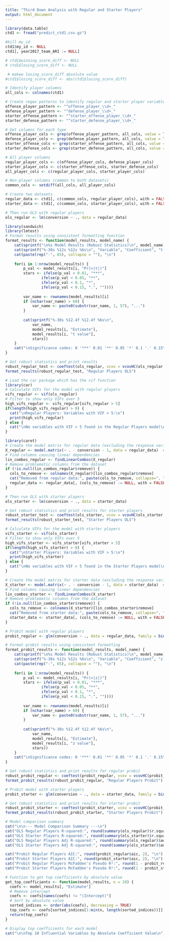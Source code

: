 ```yaml
---
title: "Third Down Analysis with Regular and Starter Players"
output: html_document
---
```


```r
library(data.table)             
ctd1 <- fread("predict_ctd1.csv.gz")                        
```

```r
#kill my_id
ctd1$my_id <- NULL
ctd1[, year2017_team_ARI := NULL]
```


```r
# ctd1$winning_score_diff <- NULL
# ctd1$losing_score_diff <- NULL
```

```r
 # makew losing_score_diff absolute value
#ctd1$losing_score_diff <- abs(ctd1$losing_score_diff)
```



```r
# Identify player columns
all_cols <- colnames(ctd1)

# Create regex patterns to identify regular and starter player variables
offense_player_pattern <- "^offense_player_\\d+_"
defense_player_pattern <- "^defense_player_\\d+_"
starter_offense_pattern <- "^starter_offense_player_\\d+_"
starter_defense_pattern <- "^starter_defense_player_\\d+_"

# Get columns for each type
offense_player_cols <- grep(offense_player_pattern, all_cols, value = TRUE)
defense_player_cols <- grep(defense_player_pattern, all_cols, value = TRUE)
starter_offense_cols <- grep(starter_offense_pattern, all_cols, value = TRUE)
starter_defense_cols <- grep(starter_defense_pattern, all_cols, value = TRUE)

# All player columns
regular_player_cols <- c(offense_player_cols, defense_player_cols)
starter_player_cols <- c(starter_offense_cols, starter_defense_cols)
all_player_cols <- c(regular_player_cols, starter_player_cols)

# Non-player columns (common to both datasets)
common_cols <- setdiff(all_cols, all_player_cols)

# Create two datasets
regular_data <- ctd1[, c(common_cols, regular_player_cols), with = FALSE]
starter_data <- ctd1[, c(common_cols, starter_player_cols), with = FALSE]
```


```r
# Then run OLS with regular players
ols_regular <- lm(conversion ~ ., data = regular_data)
```

```r
library(sandwich)
library(lmtest)
# Format results using consistent formatting function
format_results <- function(model_results, model_name) {
    cat(sprintf("\n%s Model Results (Robust Statistics)\n", model_name))
    cat(sprintf("%-30s %12s %12s %6s\n", "Variable", "Coefficient", "t-value", "Sig"))
    cat(paste(rep("-", 65), collapse = ""), "\n")
    
    for(i in 1:nrow(model_results)) {
        p_val <- model_results[i, "Pr(>|t|)"]
        stars <- ifelse(p_val < 0.01, "***",
                ifelse(p_val < 0.05, "**",
                ifelse(p_val < 0.1, "*",
                ifelse(p_val < 0.15, ".", ""))))
        
        var_name <- rownames(model_results)[i]
        if (nchar(var_name) > 60) {
            var_name <- paste0(substr(var_name, 1, 57), "...")
        }
        
        cat(sprintf("%-30s %12.4f %12.4f %6s\n",
            var_name,
            model_results[i, "Estimate"],
            model_results[i, "t value"],
            stars))
    }
    cat("\nSignificance codes: 0 '***' 0.01 '**' 0.05 '*' 0.1 '.' 0.15\n")
}

# Get robust statistics and print results
robust_regular_test <- coeftest(ols_regular, vcov = vcovHC(ols_regular, type = "HC0"))
format_results(robust_regular_test, "Regular Players OLS")
```

```r
# Load the car package which has the vif function
library(car)
# Calculate VIFs for the model with regular players
vifs_regular <- vif(ols_regular)
# Filter to show only VIFs over 5
high_vifs_regular <- vifs_regular[vifs_regular > 5]
if(length(high_vifs_regular) > 0) {
  cat("\nRegular Players: Variables with VIF > 5:\n")
  print(high_vifs_regular)
} else {
  cat("\nNo variables with VIF > 5 found in the Regular Players model\n")
}
```

```r
library(caret)
# Create the model matrix for regular data (excluding the response variable)
X_regular <- model.matrix(~ . - conversion - 1, data = regular_data)  # -1 removes intercept
# Find columns causing linear dependencies
lin_combos_regular <- findLinearCombos(X_regular)
# Remove problematic columns from the dataset
if (!is.null(lin_combos_regular$remove)) {
  cols_to_remove <- colnames(X_regular)[lin_combos_regular$remove]
  cat("Removed from regular data:", paste(cols_to_remove, collapse=", "), "\n")
  regular_data <- regular_data[, (cols_to_remove) := NULL, with = FALSE]
}
```


```r
# Then run OLS with starter players
ols_starter <- lm(conversion ~ ., data = starter_data)
```

```r
# Get robust statistics and print results for starter players
robust_starter_test <- coeftest(ols_starter, vcov = vcovHC(ols_starter, type = "HC0"))
format_results(robust_starter_test, "Starter Players OLS")
```

```r
# Calculate VIFs for the model with starter players
vifs_starter <- vif(ols_starter)
# Filter to show only VIFs over 5
high_vifs_starter <- vifs_starter[vifs_starter > 5]
if(length(high_vifs_starter) > 0) {
  cat("\nStarter Players: Variables with VIF > 5:\n")
  print(high_vifs_starter)
} else {
  cat("\nNo variables with VIF > 5 found in the Starter Players model\n")
}
```

```r
# Create the model matrix for starter data (excluding the response variable)
X_starter <- model.matrix(~ . - conversion - 1, data = starter_data)  # -1 removes intercept
# Find columns causing linear dependencies
lin_combos_starter <- findLinearCombos(X_starter)
# Remove problematic columns from the dataset
if (!is.null(lin_combos_starter$remove)) {
  cols_to_remove <- colnames(X_starter)[lin_combos_starter$remove]
  cat("Removed from starter data:", paste(cols_to_remove, collapse=", "), "\n")
  starter_data <- starter_data[, (cols_to_remove) := NULL, with = FALSE]
}
```


```r
# Probit model with regular players
probit_regular <- glm(conversion ~ ., data = regular_data, family = binomial(link = "probit"))
```

```r
# Format probit results using consistent formatting
format_probit_results <- function(model_results, model_name) {
    cat(sprintf("\n%s Model Results (Robust Statistics)\n", model_name))
    cat(sprintf("%-30s %12s %12s %6s\n", "Variable", "Coefficient", "z-value", "Sig"))
    cat(paste(rep("-", 65), collapse = ""), "\n")
    
    for(i in 1:nrow(model_results)) {
        p_val <- model_results[i, "Pr(>|z|)"]
        stars <- ifelse(p_val < 0.01, "***",
                ifelse(p_val < 0.05, "**",
                ifelse(p_val < 0.1, "*",
                ifelse(p_val < 0.15, ".", ""))))
        
        var_name <- rownames(model_results)[i]
        if (nchar(var_name) > 60) {
            var_name <- paste0(substr(var_name, 1, 57), "...")
        }
        
        cat(sprintf("%-30s %12.4f %12.4f %6s\n",
            var_name,
            model_results[i, "Estimate"],
            model_results[i, "z value"],
            stars))
    }
    cat("\nSignificance codes: 0 '***' 0.01 '**' 0.05 '*' 0.1 '.' 0.15\n")
}

# Get robust statistics and print results for regular probit
robust_probit_regular <- coeftest(probit_regular, vcov = vcovHC(probit_regular, type = "HC0"))
format_probit_results(robust_probit_regular, "Regular Players Probit")
```


```r
# Probit model with starter players
probit_starter <- glm(conversion ~ ., data = starter_data, family = binomial(link = "probit"))
```

```r
# Get robust statistics and print results for starter probit
robust_probit_starter <- coeftest(probit_starter, vcov = vcovHC(probit_starter, type = "HC0"))
format_probit_results(robust_probit_starter, "Starter Players Probit")
```


```r
# Model comparison summary
cat("\n\n--- Model Comparison Summary ---\n")
cat("OLS Regular Players R-squared:", round(summary(ols_regular)$r.squared, 4), "\n")
cat("OLS Starter Players R-squared:", round(summary(ols_starter)$r.squared, 4), "\n")
cat("OLS Regular Players Adj R-squared:", round(summary(ols_regular)$adj.r.squared, 4), "\n")
cat("OLS Starter Players Adj R-squared:", round(summary(ols_starter)$adj.r.squared, 4), "\n\n")

cat("Probit Regular Players AIC:", round(probit_regular$aic, 2), "\n")
cat("Probit Starter Players AIC:", round(probit_starter$aic, 2), "\n")
cat("Probit Regular Players McFadden's Pseudo R²:", round(1 - probit_regular$deviance/probit_regular$null.deviance, 4), "\n")
cat("Probit Starter Players McFadden's Pseudo R²:", round(1 - probit_starter$deviance/probit_starter$null.deviance, 4), "\n")
```


```r
# Function to get top coefficients by absolute value
get_top_coefficients <- function(model_results, n = 10) {
  coefs <- model_results[, "Estimate"]
  # Remove intercept
  coefs <- coefs[names(coefs) != "(Intercept)"]
  # Sort by absolute value
  sorted_indices <- order(abs(coefs), decreasing = TRUE)
  top_coefs <- coefs[sorted_indices[1:min(n, length(sorted_indices))]]
  return(top_coefs)
}

# Display top coefficients for each model
cat("\n\nTop 10 Influential Variables by Absolute Coefficient Value\n")


```
